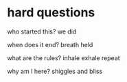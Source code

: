 # hard questions

who started this?
we did

when does it end?
breath held

what are the rules?
inhale
exhale
repeat

why am I here?
shiggles and bliss
